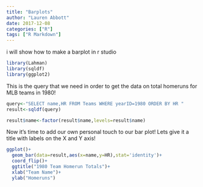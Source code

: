 ```yaml
---
title: "Barplots"
author: "Lauren Abbott"
date: 2017-12-08
categories: ["R"]
tags: ["R Markdown"]
---
```

i will show how to make a barplot in r studio
```r
library(Lahman)
library(sqldf)
library(ggplot2)
```


This is the query that we need in order to get the data on total homeruns for MLB teams in 1980!


```r
query<-"SELECT name,HR FROM Teams WHERE yearID=1980 ORDER BY HR "
result<-sqldf(query)

result$name<-factor(result$name,levels=result$name)
```

Now it’s time to add our own personal touch to our bar plot! Lets give it a title with labels on the X and Y axis!

```r
ggplot()+
  geom_bar(data=result,aes(x=name,y=HR),stat='identity')+
  coord_flip()+
  ggtitle("1980 Team Homerun Totals")+
  xlab("Team Name")+
  ylab("Homeruns")
```

